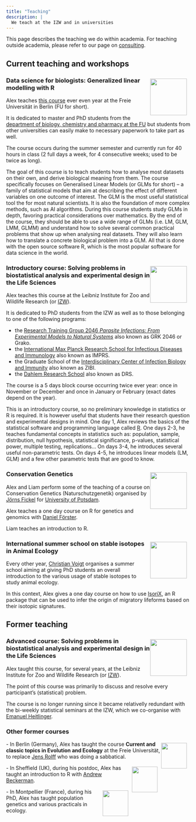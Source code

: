```yaml
---
title: "Teaching"
description: |
  We teach at the IZW and in universities
---
```


<style>
.float-left img {
    float:left;
    padding: 5px 10px 0px 0px;
}
.float-right img {
    float:right;
    padding: 5px 10px 0px 0px;
}
</style>

This page describes the teaching we do within academia.
For teaching outside academia, please refer to our page on [consulting](consulting.html#external).


## Current teaching and workshops

:::float-right
<img src="images/FU.png" width="100px">

### Data science for biologists: Generalized linear modelling with R

Alex teaches [this course](https://www.fu-berlin.de/vv/en/search?utf8=%E2%9C%93&query=courtiol&sm=682080) ever even year at the Freie Universität in Berlin (FU for short).

It is dedicated to master and PhD students from the [department of biology, chemistry and pharmacy at the FU](https://www.bcp.fu-berlin.de/en/index.html) but students from other universities can easily make to necessary paperwork to take part as well.

The course occurs during the summer semester and currently run for 40 hours in class (2 full days a week, for 4 consecutive weeks; used to be twice as long).

The goal of this course is to teach students how to analyse most datasets on their own, and derive biological meaning from them.
The course specifically focuses on Generalised Linear Models (or GLMs for short) – a family of statistical models that aim at describing the effect of different variables on one outcome of interest.
The GLM is the most useful statistical tool the for most natural scientists.
It is also the foundation of more complex methods, such as AI algorithms.
During this course students study GLMs in depth, favoring practical considerations over mathematics.
By the end of the course, they should be able to use a wide range of GLMs (i.e. LM, GLM, LMM, GLMM) and understand how to solve several common practical problems that show up when analysing real datasets.
They will also learn how to translate a concrete biological problem into a GLM.
All that is done with the open source software R, which is the most popular software for data science in the world.
:::

:::float-right
<img src="images/IZW.jpg" width="100px">

### Introductory course: Solving problems in biostatistical analysis and experimental design in the Life Sciences

Alex teaches this course at the Leibniz Institute for Zoo and Wildlife Research (or [IZW](https://www.izw-berlin.de/en/home.html)).

It is dedicated to PhD students from the IZW as well as to those belonging to one of the following programs:

- the [Research Training Group 2046 *Parasite Infections: From Experimental Models to Natural Systems* ](https://www.vetmed.fu-berlin.de/en/einrichtungen/sonstige/grk2046/index.html) also known as GRK 2046 or Grako.
- the [International Max Planck Research School for Infectious Diseases and Immunology](https://www.mpiib-berlin.mpg.de/graduate_program/general_information) also known as IMPRS.
- the Graduate School of the [Interdisciplinary Center of Infection Biology and Immunity](https://www.zibi-berlin.de/training/zibi-graduate-school/index.html) also known as ZIBI.
- the [Dahlem Research School](https://www.drs.fu-berlin.de/) also known as DRS.

The course is a 5 days block course occurring twice ever year: once in November or December and once in January or February (exact dates depend on the year).

This is an introductory course, so no preliminary knowledge in statistics or R is required.
It is however useful that students have their research question and experimental designs in mind.
One day 1, Alex reviews the basics of the statistical software and programming language called [R](https://www.r-project.org/).
One days 2-3, he teaches fundamental concepts in statistics such as: population, sample, distribution, null hypothesis, statistical significance, p-values, statistical power, multiple testing, replications...
On days 3-4, he introduces several useful non-parametric tests.
On days 4-5, he introduces linear models (LM, GLM) and a few other parametric tests that are good to know.
:::

:::float-right
<img src="images/UP.jpg" width="100px">

### Conservation Genetics

Alex and Liam perform some of the teaching of a course on Conservation Genetics (Naturschutzgenetik) organised by [Jörns Fickel]() for [University of Potsdam](https://www.uni-potsdam.de/en/university-of-potsdam?land=Irland).

Alex teaches a one day course on R for genetics and genomics with [Daniel Förster](https://www.izw-berlin.de/en/daniel-foerster-en.html).

Liam teaches an introduction to R.
:::

:::float-right
<img src="images/IZW.jpg" width="100px">

### International summer school on stable isotopes in Animal Ecology

Every other year, [Christian Voigt](https://www.izw-berlin.de/en/christian-voigt-en.html) organises a summer school aiming at giving PhD students an overall introduction to the various usage of stable isotopes to study animal ecology.

In this context, Alex gives a one day course on how to use [IsoriX](packages.html#main_packages), an R package that can be used to infer the origin of migratory lifeforms based on their isotopic signatures.
:::

## Former teaching

:::float-right
<img src="images/IZW.jpg" width="100px">

### Advanced course: Solving problems in biostatistical analysis and experimental design in the Life Sciences

Alex taught this course, for several years, at the Leibniz Institute for Zoo and Wildlife Research (or [IZW](https://www.izw-berlin.de/en/home.html)).

The point of this course was primarily to discuss and resolve every participant's (statistical) problem.

The course is no longer running since it became relativelly redundant with the bi-weekly statistical seminars at the IZW, which we co-organise with [Emanuel Heitlinger](https://scholar.google.com/citations?user=ZgBJ3aAAAAAJ).
:::

### Other former courses

:::float-right
<img src="images/FU.png" width="70px">
- In Berlin (Germany), Alex has taught the course **Current and classic topics in Evolution and Ecology** at the Freie Universität, to replace [Jens Rolff](https://www.bcp.fu-berlin.de/en/biologie/arbeitsgruppen/zoologie/ag_rolff/index.html) who was doing a sabbatical.
:::
:::float-right
<img src="images/USh.png" width="70px">
- In Sheffield (UK), during his postdoc, Alex has taught an introduction to R with [Andrew Beckerman](https://andbeck.github.io/beckslab/).
:::
:::float-right
<img src="images/UM.png" width="70px">
- In Montpellier (France), during his PhD, Alex has taught population genetics and various practicals in ecology.
:::




